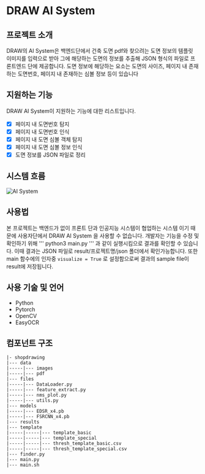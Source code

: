 # DRAW AI System 


## 프로젝트 소개

DRAW의 AI System은 백엔드단에서 건축 도면 pdf와 찾으려는 도면 정보의 템플릿 이미지를 입력으로 받아 그에 해당하는
도면의 정보를 추출해 JSON 형식의 파일로 프론트엔드 단에 제공합니다. 도면 정보에 해당하는 요소는 도면의 사이즈, 페이지 내 존재하는 도면번호,
페이지 내 존재하는 심볼 정보 등이 있습니다 

## 지원하는 기능 

DRAW AI System이 지원하는 기능에 대한 리스트입니다.
<br />
- [x] 페이지 내 도면번호 탐지
- [x] 페이지 내 도면번호 인식
- [x] 페이지 내 도면 심볼 객체 탐지 
- [x] 페이지 내 도면 심볼 정보 인식
- [x] 도면 정보를 JSON 파일로 정리 

## 시스템 흐름 


![AI System](/images/ai-system.png)


## 사용법

본 프로젝트는 백엔드가 없이 프론트 단과 인공지능 시스템이 협업하는 시스템 이기 때문에 사용자단에서 DRAW AI System
을 사용할 수 없습니다. 개발자는 기능을 수정 및 확인하기 위해 
'''
python3 main.py
'''
과 같이 실행시킴으로 결과를 확인할 수 있습니다. 이때 결과는 JSON 파일로 result/프로젝트명/json 폴더에서 확인가능합니다.
또한 main 함수에의 인자중   `visualize = True` 로 설정함으로써 결과의 sample file이 result에 저장됩니다.


## 사용 기술 및 언어

- Python
- Pytorch
- OpenCV
- EasyOCR

## 컴포넌트 구조

```
|- shopdrawing
|--- data
|-----|--- images
|-----|--- pdf
|--- files
|-----|--- DataLoader.py
|-----|--- feature_extract.py
|-----|--- nms_plot.py
|-----|--- utils.py
|--- models
|-----|--- EDSR_x4.pb
|-----|--- FSRCNN_x4.pb
|--- results
|--- template
|-----|-----|--- template_basic
|-----|-----|--- template_special
|-----|-----|--- thresh_template_basic.csv
|-----|-----|--- thresh_template_special.csv
|--- finder.py
|--- main.py
|--- main.sh

```

